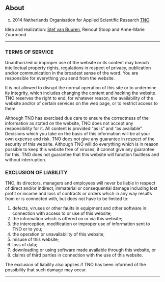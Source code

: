 About
--------

(c) 2014 Netherlands Organisation for Applied Scientific Research [TNO](http://www.tno.nl)

Idea and realization: [Stef van Buuren](http://www.stefvanbuuren.nl), Reinout Stoop and Anne-Marie Zuurmond

--------

### TERMS OF SERVICE

Unauthorized or improper use of the website or its content may breach intellectual property rights, regulations in respect of privacy, publication and/or communication in the broadest sense of the word. You are responsible for everything you send from the website.

It is not allowed to disrupt the normal operation of this site or to undermine its integrity, which includes changing the content and hacking the website. TNO reserves the right to end, for whatever reason, the availability of the website and/or of certain services on the web page, or to restrict access to them.

Although TNO has exercised due care to ensure the correctness of the information as stated on the website, TNO does not accept any responsibility for it. All content is provided “as is” and “as available”. Decisions which you take on the basis of this information will be at your own expense and risk. TNO does not give any guarantee in respect of the security of this website. Although TNO will do everything which is in reason possible to keep this website free of viruses, it cannot give any guarantee for this. TNO does not guarantee that this website will function faultless and without interruption.

### EXCLUSION OF LIABILITY

TNO, its directors, managers and employees will never be liable in respect of direct and/or indirect, immaterial or consequential damage including lost profit or income and loss of contracts or orders which in any way results from or is connected with, but does not have to be limited to:

1. defects, viruses or other faults in equipment and other software in connection with access to or use of this website;
2. the information which is offered on or via this website;
3. the interception, modification or improper use of information sent to TNO or to you;
4. the operation or unavailability of this website;
5. misuse of this website;
6. loss of data;
7. downloading or using software made available through this website, or
8. claims of third parties in connection with the use of this website.

The exclusion of liability also applies if TNO has been informed of the possibility that such damage may occur.

--------

